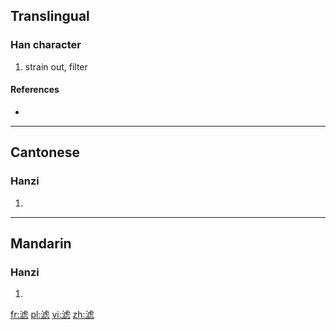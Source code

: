 {{also|濾}}
==Translingual==

===Han character===
{{Han char|rn=85|rad=水|as=10|sn=13|four=|canj=水卜心心 (EYPP), X水卜心心 (XEYPP)}}

# strain out, filter

====References====
* {{Han ref|kx=0643.241|hdz=31698.010|uh=6EE4|ud=28388}}

----

==Cantonese==

===Hanzi===
{{yue-hanzi|jyut=|y=leui6|tra=濾}}

# {{defn|lang=yue|sort=水10}}

----

==Mandarin==

===Hanzi===
{{cmn-hanzi|tra=濾|pin=[[lǜ]] ([[lü4]])|wg=lü<sup>4</sup>}}

# {{defn|lang=cmn|sort=水10}}

[[fr:滤]]
[[pl:滤]]
[[vi:滤]]
[[zh:滤]]